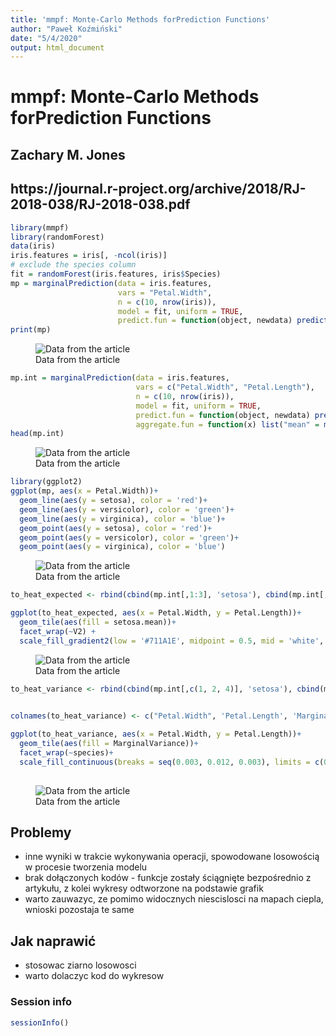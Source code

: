 ```yaml
---
title: 'mmpf: Monte-Carlo Methods forPrediction Functions'
author: "Paweł Koźmiński"
date: "5/4/2020"
output: html_document
---
```


# mmpf: Monte-Carlo Methods forPrediction Functions
## Zachary M. Jones
## https://journal.r-project.org/archive/2018/RJ-2018-038/RJ-2018-038.pdf

```r
library(mmpf)
library(randomForest)
data(iris)
iris.features = iris[, -ncol(iris)]
# exclude the species column
fit = randomForest(iris.features, iris$Species)
mp = marginalPrediction(data = iris.features,
                        vars = "Petal.Width",
                        n = c(10, nrow(iris)),
                        model = fit, uniform = TRUE,
                        predict.fun = function(object, newdata) predict(object, newdata, type = "prob"))
print(mp)
```
![Data from the article](extra/mmpf/table1.png)
```r

mp.int = marginalPrediction(data = iris.features,
                            vars = c("Petal.Width", "Petal.Length"),
                            n = c(10, nrow(iris)),
                            model = fit, uniform = TRUE,
                            predict.fun = function(object, newdata) predict(object, newdata, type = "prob"),
                            aggregate.fun = function(x) list("mean" = mean(x), "variance" = var(x)))
head(mp.int)
```
![Data from the article](extra/mmpf/figure2.png)

```r

library(ggplot2)
ggplot(mp, aes(x = Petal.Width))+
  geom_line(aes(y = setosa), color = 'red')+
  geom_line(aes(y = versicolor), color = 'green')+
  geom_line(aes(y = virginica), color = 'blue')+
  geom_point(aes(y = setosa), color = 'red')+
  geom_point(aes(y = versicolor), color = 'green')+
  geom_point(aes(y = virginica), color = 'blue')
```
![Data from the article](extra/mmpf/figure1.png)

```r

to_heat_expected <- rbind(cbind(mp.int[,1:3], 'setosa'), cbind(mp.int[,c(1, 2, 5)], 'versicolor'), cbind(mp.int[,c(1, 2, 7)], 'virginica'), use.names = F)

ggplot(to_heat_expected, aes(x = Petal.Width, y = Petal.Length))+
  geom_tile(aes(fill = setosa.mean))+
  facet_wrap(~V2) +
  scale_fill_gradient2(low = '#711A1E', midpoint = 0.5, mid = 'white',  high = '#3E3491', name = 'Marginal\nProbability')
```
![Data from the article](extra/mmpf/figure3.png)

```r
to_heat_variance <- rbind(cbind(mp.int[,c(1, 2, 4)], 'setosa'), cbind(mp.int[,c(1, 2, 6)], 'versicolor'), cbind(mp.int[,c(1, 2, 8)],
                                                                                                                'virginica'), use.names = F)

colnames(to_heat_variance) <- c("Petal.Width", 'Petal.Length', 'MarginalVariance', 'species')

ggplot(to_heat_variance, aes(x = Petal.Width, y = Petal.Length))+
  geom_tile(aes(fill = MarginalVariance))+
  facet_wrap(~species)+
  scale_fill_continuous(breaks = seq(0.003, 0.012, 0.003), limits = c(0, 0.012), name = 'Marginal\nVariance')
  


```
![Data from the article](extra/mmpf/figure4.png)


## Problemy
- inne wyniki w trakcie wykonywania operacji, spowodowane losowością w procesie tworzenia modelu
- brak dołączonych kodów - funkcje zostały ściągnięte bezpośrednio z artykułu, z kolei wykresy odtworzone na podstawie grafik
- warto zauwazyc, ze pomimo widocznych niescislosci na mapach ciepla, wnioski pozostaja te same

## Jak naprawić
- stosowac ziarno losowosci
- warto dolaczyc kod do wykresow

### Session info
```r
sessionInfo()
```

